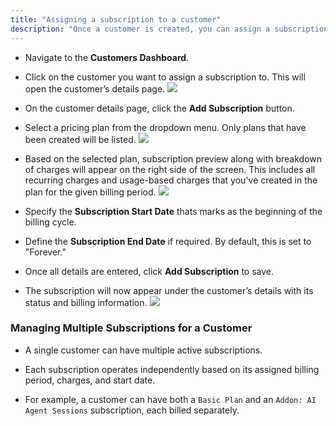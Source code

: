 ```yaml
---
title: "Assigning a subscription to a customer"
description: "Once a customer is created, you can assign a subscription to them by following these steps:"
---
```


* Navigate to the **Customers Dashboard**.

* Click on the customer you want to assign a subscription to. This will open the customer’s details page.
  ![](/Screenshot2025-01-21at9.01.50PM.png)

* On the customer details page, click the **Add Subscription** button.

* Select a pricing plan from the dropdown menu. Only plans that have been created will be listed.
  ![](/Screenshot2025-01-21at9.03.00PM.png)

* Based on the selected plan, subscription preview along with breakdown of charges will appear on the right side of the screen. This includes all recurring charges and usage-based charges that you've created in the plan for the given billing period.
  ![](/Screenshot2025-01-21at9.05.38PM.png)

* Specify the **Subscription Start Date** thats marks as the beginning of the billing cycle.

* Define the **Subscription End Date** if required. By default, this is set to "Forever."

* Once all details are entered, click **Add Subscription** to save.

* The subscription will now appear under the customer’s details with its status and billing information.
  ![](/Screenshot2025-01-21at9.09.06PM.png)

### **Managing Multiple Subscriptions for a Customer**

* A single customer can have multiple active subscriptions.

* Each subscription operates independently based on its assigned billing period, charges, and start date.

* For example, a customer can have both a `Basic Plan` and an `Addon: AI Agent Sessions` subscription, each billed separately.